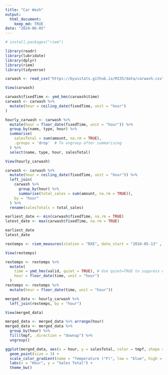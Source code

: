 ```yaml
---
title: "Car Wash"
output: 
  html_document:
    keep_md: TRUE
date: "2024-06-05"
---
```


```r
# install.packages("riem")
```


```r
library(readr)
library(lubridate)
library(dplyr)
library(riem)
library(tidyverse)
```

```r
carwash <- read_csv("https://byuistats.github.io/M335/data/carwash.csv")
```


```r
View(carwash)
```

```r
carwash$fixedTime <- ymd_hms(carwash$time)
carwash <- carwash %>%
  mutate(hour = ceiling_date(fixedTime, unit = "hour")
)
```

```r
hourly_carwash <- carwash %>%
  mutate(hour = floor_date(fixedTime, unit = "hour")) %>%
  group_by(name, type, hour) %>%
  summarise(
    salesTotal = sum(amount, na.rm = TRUE),
    .groups = 'drop'  # To ungroup after summarising
  ) %>%
  select(name, type, hour, salesTotal)
```

```r
View(hourly_carwash)
```


```r
carwash <- carwash %>%
  mutate(hour = ceiling_date(fixedTime, unit = "hour")) %>%
  left_join(
    carwash %>%
      group_by(hour) %>%
      summarise(total_sales = sum(amount, na.rm = TRUE)),
    by = "hour"
  ) %>%
  rename(salesTotals = total_sales)
```

```r
earliest_date <- min(carwash$fixedTime, na.rm = TRUE)
latest_date <- max(carwash$fixedTime, na.rm = TRUE)

earliest_date
latest_date
```

```r
rextemps <- riem_measures(station = "RXE", date_start = "2016-05-13" , date_end = "2016-07-18")
```

```r
View(rextemps)
```

```r
rextemps <- rextemps %>%
  mutate(
    time = ymd_hms(valid, quiet = TRUE), # Use quiet=TRUE to suppress warnings
    hour = floor_date(time, unit = "hour")
  )
rextemps <- rextemps %>%
  mutate(hour = floor_date(time, unit = "hour"))

merged_data <- hourly_carwash %>%
  left_join(rextemps, by = "hour")
```

```r
View(merged_data)
```

```r
merged_data <- merged_data %>% arrange(hour)
merged_data <- merged_data %>%
  group_by(hour) %>%
  fill(tmpf, .direction = "downup") %>%
  ungroup()
```


```r
ggplot(merged_data, aes(x = hour, y = salesTotal, color = tmpf, shape = skyc1)) +
  geom_point(size = 3) +
  scale_color_gradient(name = "Temperature (°F)", low = "blue", high = "red") +
  labs(x = "Hour", y = "Sales Total") +
  theme_bw()
```




